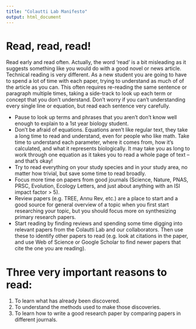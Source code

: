 ```yaml
---
title: "Colautti Lab Manifesto"
output: html_document
---
```


# Read, read, read!

Read early and read often. Actually, the word ‘read’ is a bit misleading as it suggests something like you would do with a good novel or news article. Technical reading is very different. As a new student you are going to have to spend a lot of time with each paper, trying to understand as much of of the article as you can. This often requires re-reading the same sentence or paragraph multiple times, taking a side-track to look up each term or concept that you don't understand. Don’t worry if you can’t understanding every single line or equation, but read each sentence very carefully.

  * Pause to look up terms and phrases that you aren’t don’t know well enough to explain to a 1st year biology student. 
  * Don't be afraid of equations. Equations aren't like regular text, they take a long time to read and understand, even for people who like math. Take time to understand each parameter, where it comes from, how it's calculated, and what it represents biologically. It may take you as long to work through one equation as it takes you to read a whole page of text -- and that's okay!
  * Try to read everything on your study species and in your study area, no matter how trivial, but save some time to read broadly.
  * Focus more time on papers from good journals (Science, Nature, PNAS, PRSC, Evolution, Ecology Letters, and just about anything with an ISI impact factor > 5). 
  * Review papers (e.g. TREE, Annu Rev, etc.) are a place to start and a good source for general overview of a topic when you first start researching your topic, but you should focus more on synthesizing primary research papers.
  * Start reading by finding reviews and spending some time digging into relevant papers from the Colautti Lab and our collaborators. Then use these to identify other papers to read (e.g. look at citations in the paper, and use Web of Science or Google Scholar to find newer papers that cite the one you are reading).

# Three very important reasons to read:

  1. To learn what has already been discovered.
  2. To understand the methods used to make those discoveries.
  3. To learn how to write a good research paper by comparing papers in different journals.
